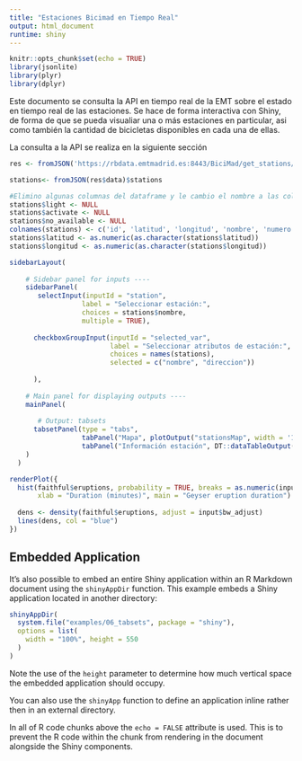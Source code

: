 ```yaml
---
title: "Estaciones Bicimad en Tiempo Real"
output: html_document
runtime: shiny
---
```


```r
knitr::opts_chunk$set(echo = TRUE)
library(jsonlite)
library(plyr)
library(dplyr)
```

Este documento se consulta la API en tiempo real de la EMT sobre el estado en tiempo real de las estaciones. Se hace de forma interactiva con Shiny, de forma de que se pueda visualiar una o más estaciones en particular, asi como también la cantidad de bicicletas disponibles en cada una de ellas.

La consulta a la API se realiza en la siguiente sección

```r

res <- fromJSON('https://rbdata.emtmadrid.es:8443/BiciMad/get_stations/WEB.SERV.gaston@gutrade.io/1326B978-2486-479C-B76E-15C4838F9345')

stations<- fromJSON(res$data)$stations

#Elimino algunas columnas del dataframe y le cambio el nombre a las columnas
stations$light <- NULL
stations$activate <- NULL
stations$no_available <- NULL
colnames(stations) <- c('id', 'latitud', 'longitud', 'nombre', 'numero', 'direccion', 'total_bases', 'total_disponibles', 'total_ocupadas', 'reservas')
stations$latitud <- as.numeric(as.character(stations$latitud))
stations$longitud <- as.numeric(as.character(stations$longitud))

```


```r
sidebarLayout(
    
    # Sidebar panel for inputs ----
    sidebarPanel(
       selectInput(inputId = "station",
                  label = "Seleccionar estación:",
                  choices = stations$nombre,
                  multiple = TRUE),
      
      checkboxGroupInput(inputId = "selected_var",
                         label = "Seleccionar atributos de estación:",
                         choices = names(stations),
                         selected = c("nombre", "direccion"))
        
      ),
    
    # Main panel for displaying outputs ----
    mainPanel(
      
       # Output: tabsets
      tabsetPanel(type = "tabs",
                  tabPanel("Mapa", plotOutput("stationsMap", width = '100%', height = 800)),
                  tabPanel("Información estación", DT::dataTableOutput("tablaEstaciones")))
    )
  )

renderPlot({
  hist(faithful$eruptions, probability = TRUE, breaks = as.numeric(input$n_breaks),
       xlab = "Duration (minutes)", main = "Geyser eruption duration")
  
  dens <- density(faithful$eruptions, adjust = input$bw_adjust)
  lines(dens, col = "blue")
})
```

## Embedded Application

It's also possible to embed an entire Shiny application within an R Markdown document using the `shinyAppDir` function. This example embeds a Shiny application located in another directory:

```r
shinyAppDir(
  system.file("examples/06_tabsets", package = "shiny"),
  options = list(
    width = "100%", height = 550
  )
)
```

Note the use of the `height` parameter to determine how much vertical space the embedded application should occupy.

You can also use the `shinyApp` function to define an application inline rather then in an external directory.

In all of R code chunks above the `echo = FALSE` attribute is used. This is to prevent the R code within the chunk from rendering in the document alongside the Shiny components.



